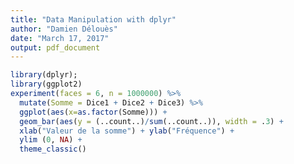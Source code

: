 ```yaml
---
title: "Data Manipulation with dplyr"
author: "Damien Délouès"
date: "March 17, 2017"
output: pdf_document
---
```


```r
library(dplyr);
library(ggplot2)
experiment(faces = 6, n = 1000000) %>%
  mutate(Somme = Dice1 + Dice2 + Dice3) %>%
  ggplot(aes(x=as.factor(Somme))) +
  geom_bar(aes(y = (..count..)/sum(..count..)), width = .3) +
  xlab("Valeur de la somme") + ylab("Fréquence") +
  ylim (0, NA) +
  theme_classic()
```